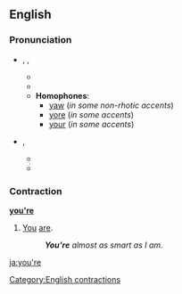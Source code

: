 ==English==

===Pronunciation===
* {{IPA|/jɔː(r)/}}, {{SAMPA|/jO:(r)/}}, {{enPR|yôr}}
** {{audio|en-us-you're.ogg|Audio (US)}}
** {{rhymes|ɔː(r)}}
** '''Homophones''':
*** [[yaw]] (''in some non-rhotic accents'')
*** [[yore]] (''in some accents'')
*** [[your]] (''in some accents'')<!-- is this a homophone to this pronunciation sometimes?-->

* {{IPA|/jʊə(r)/}}, {{SAMPA|/jU@(r)/}}
** {{audio|en-us-you're2.ogg|Audio (US)}}
** {{rhymes|ʊə(r)}}

===Contraction===
'''[[you]][['re]]'''

# [[You]] [[are]].
#: '''''You're''' almost as smart as I am.''

[[Category:English contractions]]

[[ja:you're]]